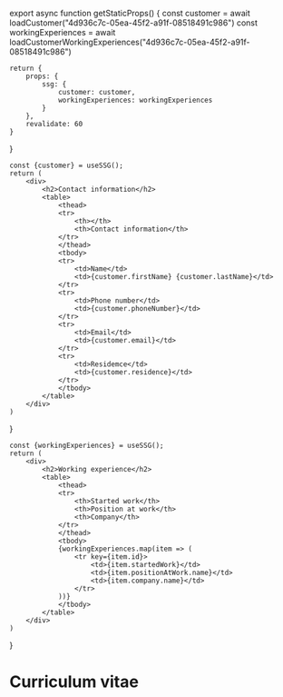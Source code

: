 
export async function getStaticProps() {
    const customer = await loadCustomer("4d936c7c-05ea-45f2-a91f-08518491c986")
    const workingExperiences = await loadCustomerWorkingExperiences("4d936c7c-05ea-45f2-a91f-08518491c986")

    return {
        props: {
            ssg: {
                customer: customer,
                workingExperiences: workingExperiences
            }
        },
        revalidate: 60
    }
}

    const {customer} = useSSG();
    return (
        <div>
            <h2>Contact information</h2>
            <table>
                <thead>
                <tr>
                    <th></th>
                    <th>Contact information</th>
                </tr>
                </thead>
                <tbody>
                <tr>
                    <td>Name</td>
                    <td>{customer.firstName} {customer.lastName}</td>
                </tr>
                <tr>
                    <td>Phone number</td>
                    <td>{customer.phoneNumber}</td>
                </tr>
                <tr>
                    <td>Email</td>
                    <td>{customer.email}</td>
                </tr>
                <tr>
                    <td>Residemce</td>
                    <td>{customer.residence}</td>
                </tr>
                </tbody>
            </table>
        </div>
    )
}

    const {workingExperiences} = useSSG();
    return (
        <div>
            <h2>Working experience</h2>
            <table>
                <thead>
                <tr>
                    <th>Started work</th>
                    <th>Position at work</th>
                    <th>Company</th>
                </tr>
                </thead>
                <tbody>
                {workingExperiences.map(item => (
                    <tr key={item.id}>
                        <td>{item.startedWork}</td>
                        <td>{item.positionAtWork.name}</td>
                        <td>{item.company.name}</td>
                    </tr>
                ))}
                </tbody>
            </table>
        </div>
    )
}

# Curriculum vitae

<ContactInformation/>
<CustomerWorkingExperience/>